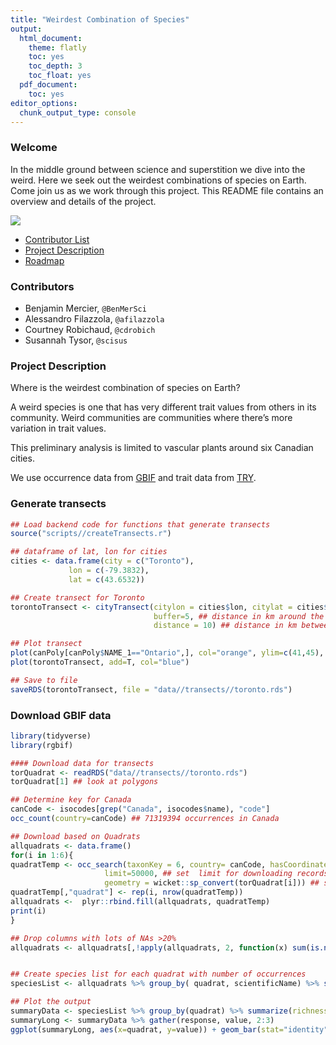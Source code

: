 ```yaml
---
title: "Weirdest Combination of Species"
output:
  html_document:
    theme: flatly
    toc: yes
    toc_depth: 3
    toc_float: yes
  pdf_document:
    toc: yes
editor_options:
  chunk_output_type: console
---
```


### Welcome
In the middle ground between science and superstition we dive into the weird. Here we seek out the weirdest combinations of species on Earth. Come join us as we work through this project. This README file contains an overview and details of the project.

![](icon.jpg)

* [Contributor List](#Contributors)
* [Project Description](#Project-Description)
* [Roadmap](https://github.com/DataDrivenEcologicalSynthesis/WeirdestSpeciesCombination/blob/master/Roadmap.md)

### Contributors
- Benjamin Mercier, `@BenMerSci`
- Alessandro Filazzola, `@afilazzola`
- Courtney Robichaud, `@cdrobich`
- Susannah Tysor, `@scisus`

### Project Description
Where is the weirdest combination of species on Earth?

A weird species is one that has very different trait values from others in its community. Weird communities are communities where there's more variation in trait values.

This preliminary analysis is limited to vascular plants around six Canadian cities.

We use occurrence data from [GBIF](https://www.gbif.org/) and trait data from [TRY](https://www.try-db.org/TryWeb/Home.php).

### Generate transects
```r
## Load backend code for functions that generate transects
source("scripts//createTransects.r")

## dataframe of lat, lon for cities
cities <- data.frame(city = c("Toronto"),
             lon = c(-79.3832),
             lat = c(43.6532))

## Create transect for Toronto
torontoTransect <- cityTransect(citylon = cities$lon, citylat = cities$lat, nquadrat = 6,  ## nquadrat is the number of quadrats
                                buffer=5, ## distance in km around the centroid of city to make the buffer. e.g. 5 = 10 x 10 km box with city as center
                                distance = 10) ## distance in km between buffered transects

## Plot transect
plot(canPoly[canPoly$NAME_1=="Ontario",], col="orange", ylim=c(41,45), xlim=c(-82,-76)) ## plot just Ontario, set x & y lim to zoom into Toronto area
plot(torontoTransect, add=T, col="blue")

## Save to file
saveRDS(torontoTransect, file = "data//transects//toronto.rds")
```

### Download GBIF data
```r
library(tidyverse)
library(rgbif)

#### Download data for transects
torQuadrat <- readRDS("data//transects//toronto.rds")
torQuadrat[1] ## look at polygons

## Determine key for Canada
canCode <- isocodes[grep("Canada", isocodes$name), "code"]
occ_count(country=canCode) ## 71319394 occurrences in Canada

## Download based on Quadrats
allquadrats <- data.frame()
for(i in 1:6){
quadratTemp <- occ_search(taxonKey = 6, country= canCode, hasCoordinate=T, return="data", ## select plants, in Canada, with coordinates
                     limit=50000, ## set  limit for downloading records
                     geometry = wicket::sp_convert(torQuadrat[i])) ## specify first quadrat
quadratTemp[,"quadrat"] <- rep(i, nrow(quadratTemp))
allquadrats <- 	plyr::rbind.fill(allquadrats, quadratTemp)
print(i)
}

## Drop columns with lots of NAs >20%
allquadrats <- allquadrats[,!apply(allquadrats, 2, function(x) sum(is.na(x))/nrow(allquadrats))>.20]


## Create species list for each quadrat with number of occurrences
speciesList <- allquadrats %>% group_by( quadrat, scientificName) %>% summarize(count=length(scientificName))

## Plot the output
summaryData <- speciesList %>% group_by(quadrat) %>% summarize(richness=length(scientificName), abundance=sum(count))
summaryLong <- summaryData %>% gather(response, value, 2:3)
ggplot(summaryLong, aes(x=quadrat, y=value)) + geom_bar(stat="identity") + facet_grid(response~., scales="free_y")
```


